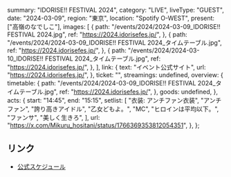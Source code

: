   summary: "IDORISE!! FESTIVAL 2024",
  category: "LIVE",
  liveType: "GUEST",
  date: "2024-03-09",
  region: "東京",
  location: "Spotify O-WEST",
  present: ["高嶺のなでしこ"],
  images: [
    {
      path: "/events/2024/2024-03-09_IDORISE!! FESTIVAL 2024.jpg",
      ref: "https://2024.idorisefes.jp/",
    },
    {
      path: "/events/2024/2024-03-09_IDORISE!! FESTIVAL 2024_タイムテーブル.jpg",
      ref: "https://2024.idorisefes.jp/",
    },
    {
      path: "/events/2024/2024-03-10_IDORISE!! FESTIVAL 2024_タイムテーブル.jpg",
      ref: "https://2024.idorisefes.jp/",
    },
  ],
  link: {
    text: "イベント公式サイト",
    url: "https://2024.idorisefes.jp/",
  },
  ticket: "",
  streamings: undefined,
  overview: {
    timetable: {
      path: "/events/2024/2024-03-09_IDORISE!! FESTIVAL 2024_タイムテーブル.jpg",
      ref: "https://2024.idorisefes.jp/",
    },
    goods: undefined,
  },
  acts: {
    start: "14:45",
    end: "15:15",
    setlist: [
      "衣装: アンチファン衣装",
      "アンチファン",
      "誇り高きアイドル",
      "乙女どもよ。",
      "MC",
      "ヒロインは平均以下。",
      "ファンサ",
      "美しく生きろ",
    ],
    url: "https://x.com/Mikuru_hositani/status/1766369353812054351",
  },
};

## リンク

- [公式スケジュール](https://takanenonadeshiko.jp/?p=1709)
